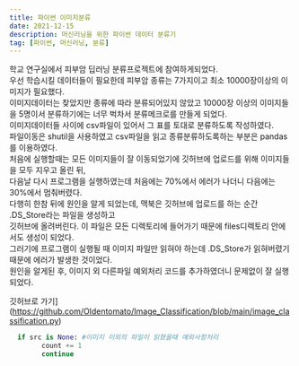 ```yaml
---
title: 파이썬 이미지분류
date: 2021-12-15
description: 머신러닝을 위한 파이썬 데이터 분류기
tag: [파이썬, 머신러닝, 분류]
---
```


학교 연구실에서 피부암 딥러닝 분류프로젝트에 참여하게되었다.  
우선 학습시킬 데이터들이 필요한데 피부암 종류는 7가지이고 최소 10000장이상의 이미지가 필요했다.  
이미지데이터는 찾았지만 종류에 따라 분류되어있지 않았고 10000장 이상의 이미지들을 5명이서 분류하기에는 너무 벅차서
분류메크로를 만들게 되었다.  
이미지데이터들 사이에 csv파일이 있어서 그 표를 토대로 분류하도록 작성하였다.  
파일이동은 shutil을 사용하였고 csv파일을 읽고 종류분류하도록하는 부분은 pandas를 이용하였다.  
처음에 실행할때는 모든 이미지들이 잘 이동되었기에 깃허브에 업로드를 위해 이미지들을 모두 지우고 올린 뒤,  
다음날 다시 프로그램을 실행하였는데 처음에는 70%에서 에러가 나더니 다음에는 30%에서 멈춰버렸다.  
다행히 한참 뒤에 원인을 알게 되었는데, 맥북은 깃허브에 업로드를 하는 순간 .DS_Store라는 파일을 생성하고  
깃허브에 올려버린다. 이 파일은 모든 디렉토리에 들어가기 때문에 files디렉토리 안에서도 생성이 되었다.  
그러기에 프로그램이 실행될 때 이미지 파일만 읽혀야 하는데 .DS_Store가 읽혀버렸기 때문에 에러가 발생한 것이었다.  
원인을 알게된 후, 이미지 외 다른파일 예외처리 코드를 추가하였더니 문제없이 잘 실행되었다.  

깃허브로 가기](https://github.com/Oldentomato/Image_Classification/blob/main/image_classification.py)

```python
  if src is None: #이미지 이외의 파일이 읽혔을때 예외사항처리
        count += 1
        continue
